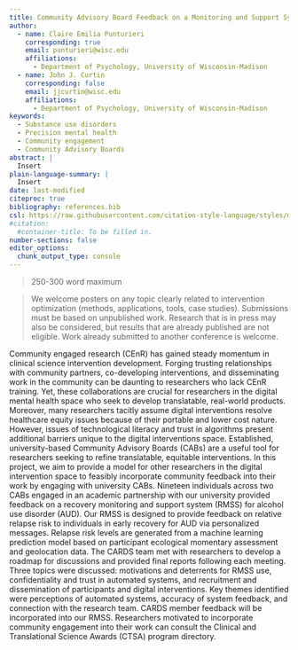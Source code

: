 ---
title: Community Advisory Board Feedback on a Monitoring and Support System for Alcohol Use Disorder: A Model for Equitable Intervention Development
author:
  - name: Claire Emilia Punturieri 
    corresponding: true
    email: punturieri@wisc.edu
    affiliations:
      - Department of Psychology, University of Wisconsin-Madison
  - name: John J. Curtin 
    corresponding: false
    email: jjcurtin@wisc.edu
    affiliations:
      - Department of Psychology, University of Wisconsin-Madison 
keywords:
  - Substance use disorders
  - Precision mental health 
  - Community engagement
  - Community Advisory Boards
abstract: |
  Insert
plain-language-summary: |
  Insert
date: last-modified
citeproc: true
bibliography: references.bib
csl: https://raw.githubusercontent.com/citation-style-language/styles/master/apa.csl
#citation:
  #container-title: To be filled in. 
number-sections: false 
editor_options: 
  chunk_output_type: console
---

> 250-300 word maximum

> We welcome posters on any topic clearly related to intervention optimization (methods, applications, tools, case studies). Submissions must be based on unpublished work. Research that is in press may also be considered, but results that are already published are not eligible. Work already submitted to another conference is welcome.

Community engaged research (CEnR) has gained steady momentum in clinical science intervention development. Forging trusting relationships with community partners, co-developing interventions, and disseminating work in the community can be daunting to researchers who lack CEnR training. Yet, these collaborations are crucial for researchers in the digital mental health space who seek to develop translatable, real-world products. Moreover, many researchers tacitly assume digital interventions resolve healthcare equity issues because of their portable and lower cost nature. However, issues of technological literacy and trust in algorithms present additional barriers unique to the digital interventions space. Established, university-based Community Advisory Boards (CABs) are a useful tool for researchers seeking to refine translatable, equitable interventions. In this project, we aim to provide a model for other researchers in the digital intervention space to feasibly incorporate community feedback into their work by engaging with university CABs. Nineteen individuals across two CABs engaged in an academic partnership with our university provided feedback on a recovery monitoring and support system (RMSS) for alcohol use disorder (AUD). Our RMSS is designed to provide feedback on relative relapse risk to individuals in early recovery for AUD via personalized messages. Relapse risk levels are generated from a machine learning prediction model based on participant ecological momentary assessment and geolocation data. The CARDS team met with researchers to develop a roadmap for discussions and provided final reports following each meeting. Three topics were discussed: motivations and deterrents for RMSS use, confidentiality and trust in automated systems, and recruitment and dissemination of participants and digital interventions. Key themes identified were perceptions of automated systems, accuracy of system feedback, and connection with the research team. CARDS member feedback will be incorporated into our RMSS. Researchers motivated to incorporate community engagement into their work can consult the Clinical and Translational Science Awards (CTSA) program directory.



